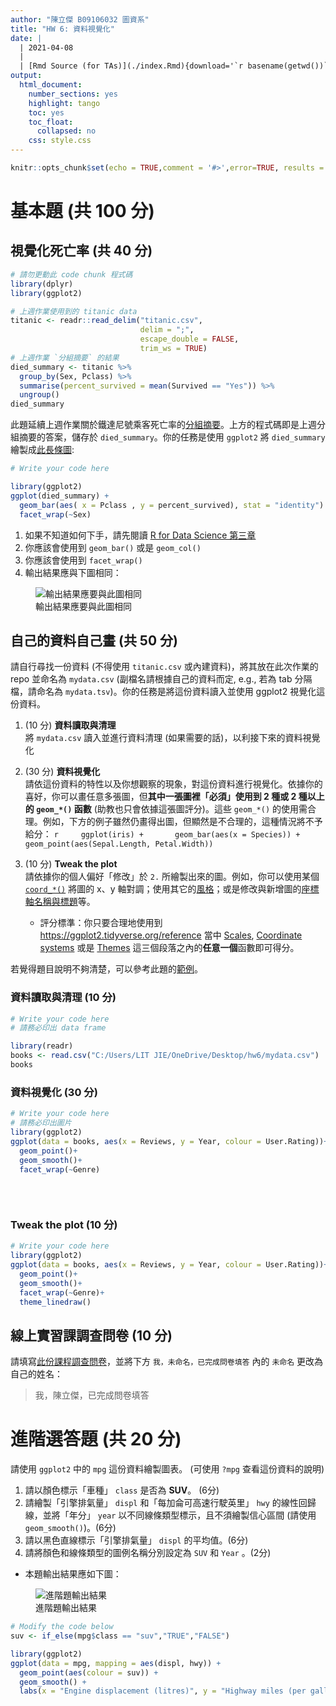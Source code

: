 ```yaml
---
author: "陳立傑 B09106032 圖資系"
title: "HW 6: 資料視覺化"
date: |
  | 2021-04-08
  |
  | [Rmd Source (for TAs)](./index.Rmd){download='`r basename(getwd())`.Rmd'}
output:
  html_document:
    number_sections: yes
    highlight: tango
    toc: yes
    toc_float:
      collapsed: no
    css: style.css
---
```


```r
knitr::opts_chunk$set(echo = TRUE,comment = '#>',error=TRUE, results = 'hold', out.width='70%', fig.align = 'center')
```

基本題 (共 100 分)
=====================

視覺化死亡率 (共 40 分)
------------------------

```r
# 請勿更動此 code chunk 程式碼
library(dplyr)
library(ggplot2)

# 上週作業使用到的 titanic data
titanic <- readr::read_delim("titanic.csv", 
                             delim = ";", 
                             escape_double = FALSE, 
                             trim_ws = TRUE)
# 上週作業 `分組摘要` 的結果
died_summary <- titanic %>% 
  group_by(Sex, Pclass) %>%
  summarise(percent_survived = mean(Survived == "Yes")) %>%
  ungroup()
died_summary 
```

此題延續上週作業關於鐵達尼號乘客死亡率的[分組摘要](https://rlads2021.github.io/hw5/index.html#分組摘要-30-分)。上方的程式碼即是上週分組摘要的答案，儲存於 `died_summary`。你的任務是使用 `ggplot2` 將 `died_summary` 繪製成[此長條圖](#bar-chart):

```r
# Write your code here

library(ggplot2)
ggplot(died_summary) +
  geom_bar(aes( x = Pclass , y = percent_survived), stat = "identity") +
  facet_wrap(~Sex)
```


<div class="alert alert-success hint">
1. 如果不知道如何下手，請先閱讀 [R for Data Science 第三章](https://r4ds.had.co.nz/data-visualisation.html)
1. 你應該會使用到 `geom_bar()` 或是 `geom_col()`
1. 你應該會使用到 `facet_wrap()`
1. 輸出結果應與下圖相同：

![輸出結果應要與此圖相同](./died_summary.png){#bar-chart .half}
</div>


自己的資料自己畫 (共 50 分)
-----------------------------

請自行尋找一份資料 (不得使用 `titanic.csv` 或內建資料)，將其放在此次作業的 repo 並命名為 `mydata.csv` (副檔名請根據自己的資料而定, e.g., 若為 tab 分隔檔，請命名為 `mydata.tsv`)。你的任務是將這份資料讀入並使用 ggplot2 視覺化這份資料。

1. (10 分) **資料讀取與清理**  
將 `mydata.csv` 讀入並進行資料清理 (如果需要的話)，以利接下來的資料視覺化

2. (30 分) **資料視覺化**  
請依這份資料的特性以及你想觀察的現象，對這份資料進行視覺化。依據你的喜好，你可以畫任意多張圖，但**其中一張圖裡「必須」使用到 2 種或 2 種以上的 `geom_*()` 函數** (助教也只會依據這張圖評分)。這些 `geom_*()` 的使用需合理。例如，下方的例子雖然仍畫得出圖，但顯然是不合理的，這種情況將不予給分：
    ```r
    ggplot(iris) +
      geom_bar(aes(x = Species)) +
      geom_point(aes(Sepal.Length, Petal.Width))
    ```

3. (10 分) **Tweak the plot**  
請依據你的個人偏好「修改」於 `2.` 所繪製出來的圖。例如，你可以使用某個 [`coord_*()`][coord_func] 將圖的 x、y 軸對調；使用其它的[風格][theme]；或是修改與新增圖的[座標軸名稱與標題][scales]等。
    - 評分標準：你只要合理地使用到 <https://ggplot2.tidyverse.org/reference> 當中 [Scales][scales], [Coordinate systems][coord_func] 或是 [Themes][theme] 這三個段落之內的**任意一個**函數即可得分。


[coord_func]: https://ggplot2.tidyverse.org/reference/index.html#section-coordinate-systems

[theme]: https://ggplot2.tidyverse.org/reference/index.html#section-themes

[scales]: https://ggplot2.tidyverse.org/reference/index.html#section-scales

<div class="alert alert-success hint">
若覺得題目說明不夠清楚，可以參考此題的[範例](./Q2_example.html)。
</div>


### 資料讀取與清理 (10 分) {-}

```r
# Write your code here
# 請務必印出 data frame

library(readr)
books <- read.csv("C:/Users/LIT JIE/OneDrive/Desktop/hw6/mydata.csv")
books

```

### 資料視覺化 (30 分) {-}

```r
# Write your code here
# 請務必印出圖片
library(ggplot2)
ggplot(data = books, aes(x = Reviews, y = Year, colour = User.Rating))+
  geom_point()+ 
  geom_smooth()+ 
  facet_wrap(~Genre)
          
  
             
```

### Tweak the plot (10 分) {-}

```r
# Write your code here
library(ggplot2)
ggplot(data = books, aes(x = Reviews, y = Year, colour = User.Rating))+
  geom_point()+ 
  geom_smooth()+ 
  facet_wrap(~Genre)+
  theme_linedraw()
```


線上實習課調查問卷 (10 分)
--------------------------

請填寫[此份課程調查問卷][survey]，並將下方 `我，未命名，已完成問卷填答` 內的 `未命名` 更改為自己的姓名：

> 我，陳立傑，已完成問卷填答

[survey]: https://forms.gle/KKdkSSU4HSARaQ7H7



進階選答題 (共 20 分)
=====================

請使用 `ggplot2` 中的 `mpg` 這份資料繪製圖表。 (可使用 `?mpg` 查看這份資料的說明)

1. 請以顏色標示「車種」 `class` 是否為 **SUV**。 (6分)
1. 請繪製「引擎排氣量」 `displ` 和「每加侖可高速行駛英里」 `hwy` 的線性回歸線，並將「年分」 `year` 以不同線條類型標示，且不須繪製信心區間 (請使用 `geom_smooth()`)。(6分)
1. 請以黑色直線標示「引擎排氣量」 `displ` 的平均值。(6分)
1. 請將顏色和線條類型的圖例名稱分別設定為 `SUV` 和 `Year` 。(2分)
- 本題輸出結果應如下圖：

![進階題輸出結果](./mpg.png){#scatter-plot .half}

```r
# Modify the code below
suv <- if_else(mpg$class == "suv","TRUE","FALSE")

library(ggplot2)
ggplot(data = mpg, mapping = aes(displ, hwy)) +
  geom_point(aes(colour = suv)) +
  geom_smooth() +
  labs(x = "Engine displacement (litres)", y = "Highway miles (per gallon)")



```
